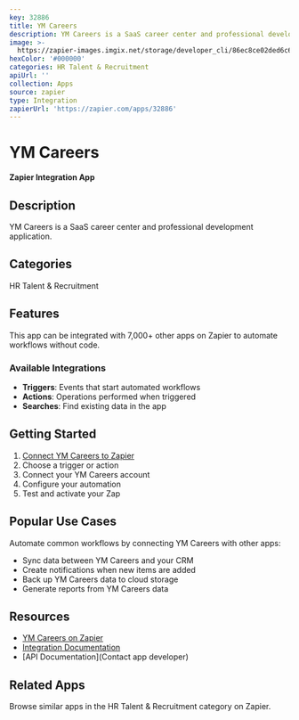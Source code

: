 ```yaml
---
key: 32886
title: YM Careers
description: YM Careers is a SaaS career center and professional development application.
image: >-
  https://zapier-images.imgix.net/storage/developer_cli/86ec8ce02ded6c6589f4d30920b31506.png?auto=format%2Ccompress&ixlib=python-3.0.0&q=50
hexColor: '#000000'
categories: HR Talent & Recruitment
apiUrl: ''
collection: Apps
source: zapier
type: Integration
zapierUrl: 'https://zapier.com/apps/32886'
---
```

# YM Careers

**Zapier Integration App**

## Description

YM Careers is a SaaS career center and professional development application.

## Categories

HR Talent & Recruitment

## Features

This app can be integrated with 7,000+ other apps on Zapier to automate workflows without code.

### Available Integrations

- **Triggers**: Events that start automated workflows
- **Actions**: Operations performed when triggered
- **Searches**: Find existing data in the app

## Getting Started

1. [Connect YM Careers to Zapier](https://zapier.com/apps/32886)
2. Choose a trigger or action
3. Connect your YM Careers account
4. Configure your automation
5. Test and activate your Zap

## Popular Use Cases

Automate common workflows by connecting YM Careers with other apps:

- Sync data between YM Careers and your CRM
- Create notifications when new items are added
- Back up YM Careers data to cloud storage
- Generate reports from YM Careers data

## Resources

- [YM Careers on Zapier](https://zapier.com/apps/32886)
- [Integration Documentation](https://zapier.com/apps/32886/integrations)
- [API Documentation](Contact app developer)

## Related Apps

Browse similar apps in the HR Talent & Recruitment category on Zapier.
